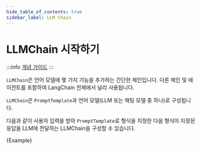 ```yaml
---
hide_table_of_contents: true
sidebar_label: LLM Chain
---
```



# LLMChain 시작하기

:::info
[개념 가이드](https://docs.langchain.com/docs/components/chains/llm-chain)
:::

`LLMChain`은 언어 모델에 몇 가지 기능을 추가하는 간단한 체인입니다. 다른 체인 및 에이전트를 포함하여 LangChain 전체에서 널리 사용됩니다.

`LLMChain`은 `PromptTemplate`과 언어 모델(LLM 또는 채팅 모델 중 하나)로 구성됩니다.

다음과 같이 사용자 입력을 받아 `PromptTemplate`로 형식을 지정한 다음 형식이 지정된 응답을 LLM에 전달하는 LLMChain을 구성할 수 있습니다.

<CodeBlock language="typescript">{Example}</CodeBlock>
